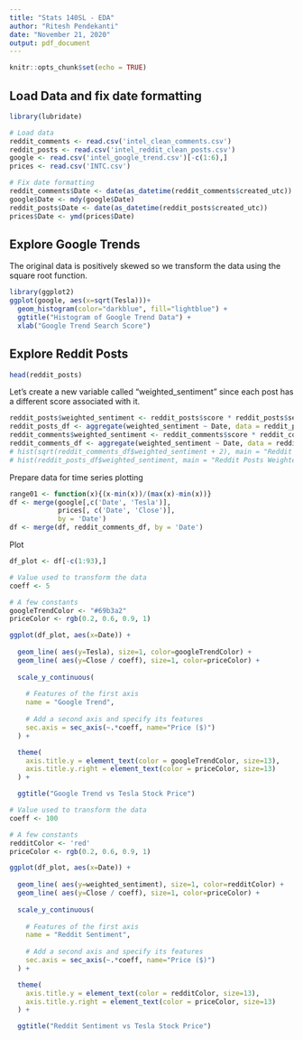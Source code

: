 ```yaml
---
title: "Stats 140SL - EDA"
author: "Ritesh Pendekanti"
date: "November 21, 2020"
output: pdf_document
---
```


```r
knitr::opts_chunk$set(echo = TRUE)
```

## Load Data and fix date formatting
```r
library(lubridate)

# Load data
reddit_comments <- read.csv('intel_clean_comments.csv')
reddit_posts <- read.csv('intel_reddit_clean_posts.csv')
google <- read.csv('intel_google_trend.csv')[-c(1:6),]
prices <- read.csv('INTC.csv')

# Fix date formatting
reddit_comments$Date <- date(as_datetime(reddit_comments$created_utc))
google$Date <- mdy(google$Date)
reddit_posts$Date <- date(as_datetime(reddit_posts$created_utc))
prices$Date <- ymd(prices$Date)
```

## Explore Google Trends
The original data is positively skewed so we transform the data using the square root function. 
```r
library(ggplot2)
ggplot(google, aes(x=sqrt(Tesla)))+
  geom_histogram(color="darkblue", fill="lightblue") + 
  ggtitle("Histogram of Google Trend Data") + 
  xlab("Google Trend Search Score")
```

## Explore Reddit Posts
```r
head(reddit_posts)
```

Let's create a new variable called "weighted_sentiment" since each post has a different score associated with it. 
```r
reddit_posts$weighted_sentiment <- reddit_posts$score * reddit_posts$sentiment
reddit_posts_df <- aggregate(weighted_sentiment ~ Date, data = reddit_posts, mean)
reddit_comments$weighted_sentiment <- reddit_comments$score * reddit_comments$sentiment
reddit_comments_df <- aggregate(weighted_sentiment ~ Date, data = reddit_comments, mean)
# hist(sqrt(reddit_comments_df$weighted_sentiment + 2), main = "Reddit Comments Weighted Sentiment")
# hist(reddit_posts_df$weighted_sentiment, main = "Reddit Posts Weighted Sentiment")
```

Prepare data for time series plotting
```r
range01 <- function(x){(x-min(x))/(max(x)-min(x))}
df <- merge(google[,c('Date', 'Tesla')], 
            prices[, c('Date', 'Close')], 
            by = 'Date')
df <- merge(df, reddit_comments_df, by = 'Date')
```

Plot
```r
df_plot <- df[-c(1:93),]

# Value used to transform the data
coeff <- 5

# A few constants
googleTrendColor <- "#69b3a2"
priceColor <- rgb(0.2, 0.6, 0.9, 1)

ggplot(df_plot, aes(x=Date)) +
  
  geom_line( aes(y=Tesla), size=1, color=googleTrendColor) + 
  geom_line( aes(y=Close / coeff), size=1, color=priceColor) +
  
  scale_y_continuous(
    
    # Features of the first axis
    name = "Google Trend",
    
    # Add a second axis and specify its features
    sec.axis = sec_axis(~.*coeff, name="Price ($)")
  ) + 

  theme(
    axis.title.y = element_text(color = googleTrendColor, size=13),
    axis.title.y.right = element_text(color = priceColor, size=13)
  ) +

  ggtitle("Google Trend vs Tesla Stock Price")
```

```r
# Value used to transform the data
coeff <- 100

# A few constants
redditColor <- 'red'
priceColor <- rgb(0.2, 0.6, 0.9, 1)

ggplot(df_plot, aes(x=Date)) +
  
  geom_line( aes(y=weighted_sentiment), size=1, color=redditColor) + 
  geom_line( aes(y=Close / coeff), size=1, color=priceColor) +
  
  scale_y_continuous(
    
    # Features of the first axis
    name = "Reddit Sentiment",
    
    # Add a second axis and specify its features
    sec.axis = sec_axis(~.*coeff, name="Price ($)")
  ) + 

  theme(
    axis.title.y = element_text(color = redditColor, size=13),
    axis.title.y.right = element_text(color = priceColor, size=13)
  ) +

  ggtitle("Reddit Sentiment vs Tesla Stock Price")
```